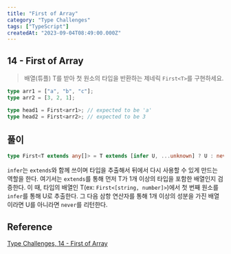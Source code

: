 ```yaml
---
title: "First of Array"
category: "Type Challenges"
tags: ["TypeScript"]
createdAt: "2023-09-04T08:49:00.000Z"
---
```


## **14 - First of Array**

> 배열(튜플) T를 받아 첫 원소의 타입을 반환하는 제네릭 `First<T>`를 구현하세요.

```typescript
type arr1 = ["a", "b", "c"];
type arr2 = [3, 2, 1];

type head1 = First<arr1>; // expected to be 'a'
type head2 = First<arr2>; // expected to be 3
```

## **풀이**

```typescript
type First<T extends any[]> = T extends [infer U, ...unknown] ? U : never;
```

`infer`는 `extends`와 함께 쓰이며 타입을 추출해서 뒤에서 다시 사용할 수 있게 만드는 역할을 한다.
여기서는 `extends`를 통해 먼저 T가 1개 이상의 타입을 포함한 배열인지 검증한다.
이 때, 타입의 배열인 T(ex: `First<[string, number]>`)에서 첫 번째 원소를 `infer`를 통해 U로 추출한다.
그 다음 삼항 연산자를 통해 1개 이상의 성분을 가진 배열이라면 U를 아니라면 `never`를 리턴한다.

## Reference

[Type Challenges, 14 - First of Array](https://github.com/type-challenges/type-challenges/blob/main/questions/00014-easy-first/README.ko.md)
